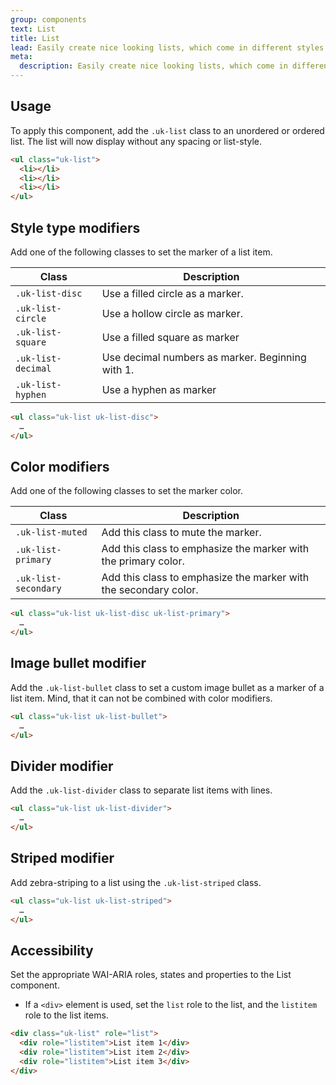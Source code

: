 ```yaml
---
group: components
text: List
title: List
lead: Easily create nice looking lists, which come in different styles.
meta:
  description: Easily create nice looking lists, which come in different styles.
---
```



## Usage

To apply this component, add the `.uk-list` class to an unordered or ordered list. The list will now display without any spacing or list-style.

```html
<ul class="uk-list">
  <li></li>
  <li></li>
  <li></li>
</ul>
```

<Snippet component="list.basic" />

## Style type modifiers

Add one of the following classes to set the marker of a list item.

| Class              | Description                                      |
| ------------------ | ------------------------------------------------ |
| `.uk-list-disc`    | Use a filled circle as a marker.                 |
| `.uk-list-circle`  | Use a hollow circle as marker.                   |
| `.uk-list-square`  | Use a filled square as marker                    |
| `.uk-list-decimal` | Use decimal numbers as marker. Beginning with 1. |
| `.uk-list-hyphen`  | Use a hyphen as marker                           |

```html
<ul class="uk-list uk-list-disc">
  …
</ul>
```

<Snippet component="list.style" />

## Color modifiers

Add one of the following classes to set the marker color.

| Class                | Description                                                      |
| -------------------- | ---------------------------------------------------------------- |
| `.uk-list-muted`     | Add this class to mute the marker.                               |
| `.uk-list-primary`   | Add this class to emphasize the marker with the primary color.   |
| `.uk-list-secondary` | Add this class to emphasize the marker with the secondary color. |

```html
<ul class="uk-list uk-list-disc uk-list-primary">
  …
</ul>
```

<Snippet component="list.color" />

## Image bullet modifier

Add the `.uk-list-bullet` class to set a custom image bullet as a marker of a list item. Mind, that it can not be combined with color modifiers.

```html
<ul class="uk-list uk-list-bullet">
  …
</ul>
```

<Snippet component="list.image_bullet" />

## Divider modifier

Add the `.uk-list-divider` class to separate list items with lines.

```html
<ul class="uk-list uk-list-divider">
  …
</ul>
```

<Snippet component="list.divider" />

## Striped modifier

Add zebra-striping to a list using the `.uk-list-striped` class.

```html
<ul class="uk-list uk-list-striped">
  …
</ul>
```

<Snippet component="list.striped" />

## Accessibility

Set the appropriate WAI-ARIA roles, states and properties to the List component.

- If a `<div>` element is used, set the `list` role to the list, and the `listitem` role to the list items.

```html
<div class="uk-list" role="list">
  <div role="listitem">List item 1</div>
  <div role="listitem">List item 2</div>
  <div role="listitem">List item 3</div>
</div>
```